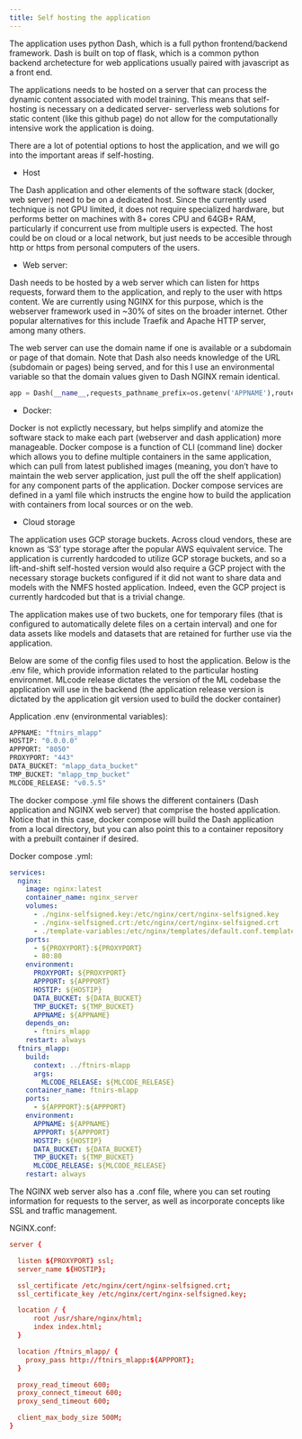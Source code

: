 ```yaml
---
title: Self hosting the application
---
```


The application uses python Dash, which is a full python frontend/backend framework. Dash is built
on top of flask, which is a common python backend archetecture for web applications usually paired with javascript as a front end. 

The applications needs to be hosted on a server that can process the dynamic content associated with model training. This means that self-hosting is necessary on a dedicated server- serverless web solutions for static content (like this github page) do not allow for the computationally intensive work the application is doing. 

There are a lot of potential options to host the application, and we will go into the important areas if self-hosting.  

* Host

The Dash application and other elements of the software stack (docker, web server) need to be on a dedicated host. Since the currently used technique is not GPU limited, it does not require specialized hardware, but performs better on machines with 8+ cores CPU and 64GB+ RAM, particularly if concurrent use from multiple users is expected. The host could be on cloud or a local network, but just needs to be accesible through http or https from personal computers of the users.  

* Web server: 

Dash needs to be hosted by a web server which can listen for https requests, forward them to the application, and reply to the user with https content. We are currently using NGINX for this purpose, which is the webserver framework used in ~30% of sites on the broader internet. Other popular alternatives for this include Traefik and Apache HTTP server, among many others. 

The web server can use the domain name if one is available or a subdomain or page of that domain. Note that Dash also needs knowledge of the URL (subdomain or pages) being served, and for this I use an environmental variable so that the domain values given to Dash NGINX remain identical.  

```python
app = Dash(__name__,requests_pathname_prefix=os.getenv('APPNAME'),routes_pathname_prefix=os.getenv('APPNAME'))
```

* Docker:

Docker is not explictly necessary, but helps simplify and atomize the software stack to make each part (webserver and dash application) more manageable. Docker compose is a function of CLI (command line) docker which allows you to define multiple containers in the same application, which can pull from latest published images (meaning, you don't have to maintain the web server application, just pull the off the shelf application) for any component parts of the application. Docker compose services are defined in a yaml file which instructs the engine how to build the application with containers from local sources or on the web. 

* Cloud storage

The application uses GCP storage buckets. Across cloud vendors, these are known as 'S3' type storage after the popular AWS equivalent service. The application is currently hardcoded to utilize GCP storage buckets, and so a lift-and-shift self-hosted version would also require a GCP project with the necessary storage buckets configured if it did not want to share data and models with the NMFS hosted application. Indeed, even the GCP project is currently hardcoded but that is a trivial change. 

The application makes use of two buckets, one for temporary files (that is configured to automatically delete files on a certain interval) and one for data assets like models and datasets that are retained for further use via the application. 

Below are some of the config files used to host the application. Below is the .env file, which provide information related to the particular hosting environmet. MLcode release dictates the version of the ML codebase the application will use in the backend (the application release version is dictated by the application git version used to build the docker container)

Application .env (environmental variables):
```bash
APPNAME: "ftnirs_mlapp"
HOSTIP: "0.0.0.0"
APPPORT: "8050"
PROXYPORT: "443"
DATA_BUCKET: "mlapp_data_bucket"
TMP_BUCKET: "mlapp_tmp_bucket"
MLCODE_RELEASE: "v0.5.5"
```

The docker compose .yml file shows the different containers (Dash application and NGINX web server) that comprise the hosted application. Notice that in this case, docker compose will build the Dash application from a local directory, but you can also point this to a container repository with a prebuilt container if desired. 

Docker compose .yml:
```yaml
services:
  nginx:
    image: nginx:latest
    container_name: nginx_server
    volumes:
      - ./nginx-selfsigned.key:/etc/nginx/cert/nginx-selfsigned.key
      - ./nginx-selfsigned.crt:/etc/nginx/cert/nginx-selfsigned.crt
      - ./template-variables:/etc/nginx/templates/default.conf.template:ro
    ports:
      - ${PROXYPORT}:${PROXYPORT}
      - 80:80
    environment:
      PROXYPORT: ${PROXYPORT}
      APPPORT: ${APPPORT}
      HOSTIP: ${HOSTIP}
      DATA_BUCKET: ${DATA_BUCKET}
      TMP_BUCKET: ${TMP_BUCKET}
      APPNAME: ${APPNAME}
    depends_on:
      - ftnirs_mlapp
    restart: always
  ftnirs_mlapp:
    build:
      context: ../ftnirs-mlapp
      args:
        MLCODE_RELEASE: ${MLCODE_RELEASE}
    container_name: ftnirs-mlapp
    ports: 
      - ${APPPORT}:${APPPORT}
    environment:
      APPNAME: ${APPNAME}
      APPPORT: ${APPPORT}
      HOSTIP: ${HOSTIP}
      DATA_BUCKET: ${DATA_BUCKET}
      TMP_BUCKET: ${TMP_BUCKET}
      MLCODE_RELEASE: ${MLCODE_RELEASE}
    restart: always
```

The NGINX web server also has a .conf file, where you can set routing information for requests to the server, as well as incorporate concepts like SSL and traffic management.   

NGINX.conf:

```conf
server {

  listen ${PROXYPORT} ssl;
  server_name ${HOSTIP};

  ssl_certificate /etc/nginx/cert/nginx-selfsigned.crt;
  ssl_certificate_key /etc/nginx/cert/nginx-selfsigned.key;

  location / {
      root /usr/share/nginx/html;
      index index.html;
  }

  location /ftnirs_mlapp/ {
    proxy_pass http://ftnirs_mlapp:${APPPORT};
  }

  proxy_read_timeout 600;
  proxy_connect_timeout 600;
  proxy_send_timeout 600; 

  client_max_body_size 500M;
}
```

